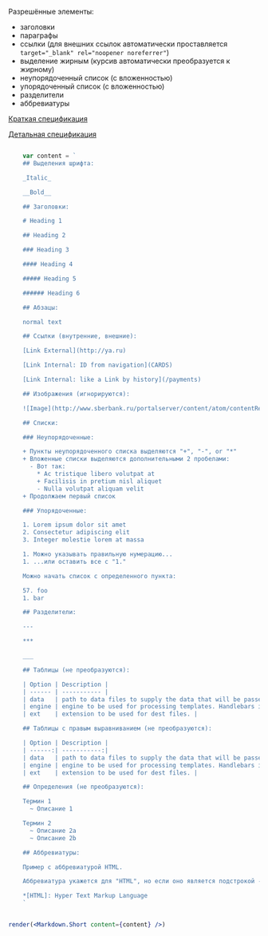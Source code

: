 Разрешённые элементы:
- заголовки
- параграфы
- ссылки (для внешних ссылок автоматически проставляется `target="_blank" rel="noopener noreferrer"`)
- выделение жирным (курсив автоматически преобразуется к жирному)
- неупорядоченный список (с вложенностью)
- упорядоченный список (с вложенностью)
- разделители
- аббревиатуры

[Краткая спецификация](http://commonmark.org/help/)

[Детальная спецификация](http://spec.commonmark.org/0.27/)

```jsx live

    var content = `
    ## Выделения шрифта:

    _Italic_

    __Bold__

    ## Заголовки:

    # Heading 1

    ## Heading 2

    ### Heading 3

    #### Heading 4

    ##### Heading 5

    ###### Heading 6

    ## Абзацы:

    normal text

    ## Ссылки (внутренние, внешние):

    [Link External](http://ya.ru)

    [Link Internal: ID from navigation](CARDS)

    [Link Internal: like a Link by history](/payments)

    ## Изображения (игнорируются):

    ![Image](http://www.sberbank.ru/portalserver/content/atom/contentRepository/content?id=35f8876c-36fe-48b6-83d0-1ec3388a22f3)

    ## Списки:

    ### Неупорядоченные:

    + Пункты неупорядоченного списка выделяются "+", "-", or "*"
    + Вложенные списки выделяются дополнительными 2 пробелами:
      - Вот так:
        * Ac tristique libero volutpat at
        + Facilisis in pretium nisl aliquet
        - Nulla volutpat aliquam velit
    + Продолжаем первый список

    ### Упорядоченные:

    1. Lorem ipsum dolor sit amet
    2. Consectetur adipiscing elit
    3. Integer molestie lorem at massa

    1. Можно указывать правильную нумерацию...
    1. ...или оставить все с "1."

    Можно начать список с определенного пункта:

    57. foo
    1. bar

    ## Разделители:

    ---

    ***

    ___

    ## Таблицы (не преобразуются):

    | Option | Description |
    | ------ | ----------- |
    | data   | path to data files to supply the data that will be passed into templates. |
    | engine | engine to be used for processing templates. Handlebars is the default. |
    | ext    | extension to be used for dest files. |

    ## Таблицы с правым выравниванием (не преобразуются):

    | Option | Description |
    | ------:| -----------:|
    | data   | path to data files to supply the data that will be passed into templates. |
    | engine | engine to be used for processing templates. Handlebars is the default. |
    | ext    | extension to be used for dest files. |

    ## Определения (не преобразуются):

    Термин 1
      ~ Описание 1

    Термин 2
      ~ Описание 2a
      ~ Описание 2b

    ## Аббревиатуры:

    Пример с аббревиатурой HTML.

    Аббревиатура укажется для "HTML", но если оно является подстрокой - "xxxHTMLyyy" то аббревиатура не вставится.

    *[HTML]: Hyper Text Markup Language
    `


render(<Markdown.Short content={content} />)
```

<PropsTable displayName="Markdown.Short" />
